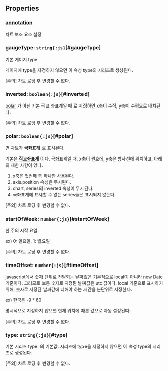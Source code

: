 ## Properties

### [annotation](/config/config/annotation)
차트 보조 요소 설정

### gaugeType: `string{:js}`[#gaugeType]
기본 게이지 type.

게이지에 type을 지정하지 않으면 이 속성 type의 시리즈로 생성된다.

[주의] 차트 로딩 후 변경할 수 없다.  
<DefaultValue value="'circle'" contents=""></DefaultValue>
### inverted: `boolean{:js}`[#inverted]
[polar](#polar) 가 아닌 기본 직교 좌표계일 때 <Content type="keyword" value="true"></Content>로 지정하면 x축이 수직, y축이 수평으로 배치된다.

[주의] 차트 로딩 후 변경할 수 없다.  
<DefaultValue value="undefined" contents=""></DefaultValue>
### polar: `boolean{:js}`[#polar]
<Content type="keyword" value="true"></Content>면 차트가 **[극좌표계](https://en.wikipedia.org/wiki/Polar_coordinate_system)** 로 표시된다.

기본은 **[직교좌표계](https://en.wikipedia.org/wiki/Cartesian_coordinate_system)** 이다.
극좌표계일 때,
x축이 원호에, y축은 방사선에 위치하고, 아래의 제한 사항이 있다.
1. x축은 첫번째 축 하나만 사용된다.
2. axis.position 속성은 무시된다.
3. chart, series의 inverted 속성이 무시된다.
4. 극좌표계에 표시할 수 없는 series들은 표시되지 않는다.

[주의] 차트 로딩 후 변경할 수 없다.  
<DefaultValue value="false" contents=""></DefaultValue>
### startOfWeek: `number{:js}`[#startOfWeek]
한 주의 시작 요일.

ex) 0: 일요일, 1: 월요일

[주의] 차트 로딩 후 변경할 수 없다.  
<DefaultValue value="0" contents=""></DefaultValue>
### timeOffset: `number{:js}`[#timeOffset]
javascript에서 숫자 단위로 전달되는 날짜값은 기본적으로 local이 아니라 new Date 기준이다.
그러므로 보통 숫자로 지정된 날짜값은 utc 값이다.
local 기준으로 표시하기 위해, 숫자로 지정된 날짜값에 더해야 하는 시간을 분단위로 지정한다.

ex) 한국은 -9 * 60

명시적으로 지정하지 않으면 현재 위치에 따른 값으로 자동 설정된다.

[주의] 차트 로딩 후 변경할 수 없다.  
<DefaultValue value="undefined" contents=""></DefaultValue>
### type: `string{:js}`[#type]
기본 시리즈 type.
  의 기본값.
시리즈에 type을 지정하지 않으면 이 속성 type의 시리즈로 생성된다.

[주의] 차트 로딩 후 변경할 수 없다.  
<DefaultValue value="'bar'" contents=""></DefaultValue>